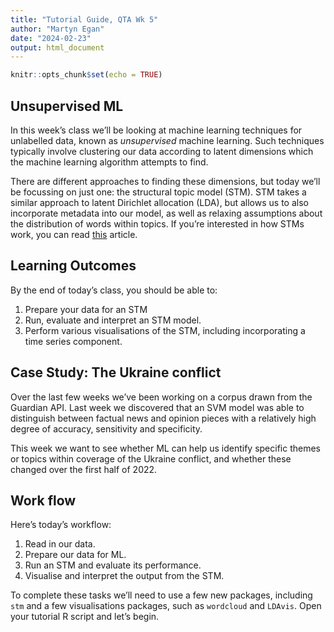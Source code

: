 ```yaml
---
title: "Tutorial Guide, QTA Wk 5"
author: "Martyn Egan"
date: "2024-02-23"
output: html_document
---
```


```r
knitr::opts_chunk$set(echo = TRUE)
```

## Unsupervised ML

In this week's class we'll be looking at machine learning techniques for unlabelled data, known as *unsupervised* machine learning. Such techniques typically involve clustering our data according to latent dimensions which the machine learning algorithm attempts to find. 

There are different approaches to finding these dimensions, but today we'll be focussing on just one: the structural topic model (STM). STM takes a similar approach to latent Dirichlet allocation (LDA), but allows us to also incorporate metadata into our model, as well as relaxing assumptions about the distribution of words within topics. If you're interested in how STMs work, you can read [this](https://towardsdatascience.com/introduction-to-the-structural-topic-model-stm-34ec4bd5383) article.

## Learning Outcomes

By the end of today's class, you should be able to:

1. Prepare your data for an STM
2. Run, evaluate and interpret an STM model.
3. Perform various visualisations of the STM, including incorporating a time series component.

## Case Study: The Ukraine conflict

Over the last few weeks we've been working on a corpus drawn from the Guardian API. Last week we discovered that an SVM model was able to distinguish between factual news and opinion pieces with a relatively high degree of accuracy, sensitivity and specificity. 

This week we want to see whether ML can help us identify specific themes or topics within coverage of the Ukraine conflict, and whether these changed over the first half of 2022. 

## Work flow

Here's today's workflow:

1. Read in our data.
3. Prepare our data for ML.
4. Run an STM and evaluate its performance.
5. Visualise and interpret the output from the STM.

To complete these tasks we'll need to use a few new packages, including `stm` and a few visualisations packages, such as `wordcloud` and `LDAvis`. Open your tutorial R script and let's begin.